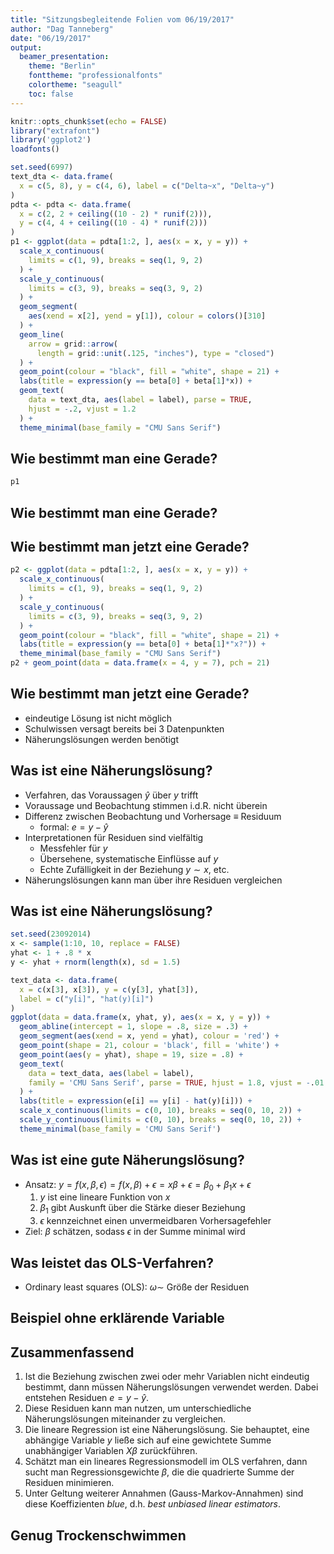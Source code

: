 ```yaml
---
title: "Sitzungsbegleitende Folien vom 06/19/2017"
author: "Dag Tanneberg"
date: "06/19/2017"
output:
  beamer_presentation:
    theme: "Berlin"
    fonttheme: "professionalfonts"
    colortheme: "seagull"
    toc: false
---
```


```r
knitr::opts_chunk$set(echo = FALSE)
library("extrafont")
library('ggplot2')
loadfonts()
```

```r
set.seed(6997)
text_dta <- data.frame(
  x = c(5, 8), y = c(4, 6), label = c("Delta~x", "Delta~y")
)
pdta <- pdta <- data.frame(
  x = c(2, 2 + ceiling((10 - 2) * runif(2))),
  y = c(4, 4 + ceiling((10 - 4) * runif(2)))
)
p1 <- ggplot(data = pdta[1:2, ], aes(x = x, y = y)) +
  scale_x_continuous(
    limits = c(1, 9), breaks = seq(1, 9, 2)
  ) +
  scale_y_continuous(
    limits = c(3, 9), breaks = seq(3, 9, 2)
  ) +
  geom_segment(
    aes(xend = x[2], yend = y[1]), colour = colors()[310]
  ) +
  geom_line(
    arrow = grid::arrow(
      length = grid::unit(.125, "inches"), type = "closed")
  ) +
  geom_point(colour = "black", fill = "white", shape = 21) +
  labs(title = expression(y == beta[0] + beta[1]*x)) +
  geom_text(
    data = text_dta, aes(label = label), parse = TRUE,
    hjust = -.2, vjust = 1.2
  ) +
  theme_minimal(base_family = "CMU Sans Serif")
```

## Wie bestimmt man eine Gerade?
```r
p1
```

## Wie bestimmt man eine Gerade?

\begin{columns}
\begin{column}{.33\linewidth}
```r
p1
```
\end{column}
\begin{column}{0.66 \linewidth}
\begin{align*}
& geg.~P_1 = (2, 4); P_2 = (8, 8);\\
& ges.~\beta_0; \beta_1 \\
\\
& \beta_1 = \frac{\Delta y}{\Delta x} = \frac{8 - 4}{8 - 2} = \frac{4}{6} = \frac{2}{3} \\
\\
& 4 = \beta_0 + \beta_1 * 2 \\
& \beta_0 = 4 - \frac{2}{3} * 2 = 4 - \frac{4}{3} = \frac{8}{3}\\
\\
& y = \frac{8}{3} + \frac{2}{3} * x
\end{align*}
\end{column}
\end{columns}


## Wie bestimmt man jetzt eine Gerade?
```r
p2 <- ggplot(data = pdta[1:2, ], aes(x = x, y = y)) +
  scale_x_continuous(
    limits = c(1, 9), breaks = seq(1, 9, 2)
  ) +
  scale_y_continuous(
    limits = c(3, 9), breaks = seq(3, 9, 2)
  ) +
  geom_point(colour = "black", fill = "white", shape = 21) +
  labs(title = expression(y == beta[0] + beta[1]*"x?")) +
  theme_minimal(base_family = "CMU Sans Serif")
p2 + geom_point(data = data.frame(x = 4, y = 7), pch = 21)
```

## Wie bestimmt man jetzt eine Gerade?

- eindeutige Lösung ist nicht möglich
- Schulwissen versagt bereits bei 3 Datenpunkten
- Näherungslösungen werden benötigt

## Was ist eine Näherungslösung?

- Verfahren, das Voraussagen $\hat{y}$ über $y$ trifft
- Voraussage und Beobachtung stimmen i.d.R. nicht überein
- Differenz zwischen Beobachtung und Vorhersage $\equiv$ Residuum
    - formal: $e = y - \hat{y}$
- Interpretationen für Residuen sind vielfältig
    - Messfehler für $y$
    - Übersehene, systematische Einflüsse auf $y$
    - Echte Zufälligkeit in der Beziehung $y \sim x$, etc.
- Näherungslösungen kann man über ihre Residuen vergleichen

## Was ist eine Näherungslösung?
```r
set.seed(23092014)
x <- sample(1:10, 10, replace = FALSE)
yhat <- 1 + .8 * x
y <- yhat + rnorm(length(x), sd = 1.5)

text_data <- data.frame(
  x = c(x[3], x[3]), y = c(y[3], yhat[3]),
  label = c("y[i]", "hat(y)[i]")
)
ggplot(data = data.frame(x, yhat, y), aes(x = x, y = y)) +
  geom_abline(intercept = 1, slope = .8, size = .3) +
  geom_segment(aes(xend = x, yend = yhat), colour = 'red') +
  geom_point(shape = 21, colour = 'black', fill = 'white') +
  geom_point(aes(y = yhat), shape = 19, size = .8) +
  geom_text(
    data = text_data, aes(label = label), 
    family = 'CMU Sans Serif', parse = TRUE, hjust = 1.8, vjust = -.01
  ) +
  labs(title = expression(e[i] == y[i] - hat(y)[i])) +
  scale_x_continuous(limits = c(0, 10), breaks = seq(0, 10, 2)) +
  scale_y_continuous(limits = c(0, 10), breaks = seq(0, 10, 2)) +
  theme_minimal(base_family = 'CMU Sans Serif')
```

## Was ist eine gute Näherungslösung?

- Ansatz: $y = f(x, \beta, \epsilon) = f(x, \beta) + \epsilon = x\beta + \epsilon = \beta_0 + \beta_1x + \epsilon$
    1. $y$ ist eine lineare Funktion von $x$
    2. $\beta_1$ gibt Auskunft über die Stärke dieser Beziehung
    3. $\epsilon$ kennzeichnet einen unvermeidbaren Vorhersagefehler 
- Ziel: $\beta$ schätzen, sodass $\epsilon$ in der Summe minimal wird

\begin{align*}\min_{\hat{\beta}}\sum_{i=1}^N\omega_i|e_i|\end{align*}

## Was leistet das OLS-Verfahren?
- Ordinary least squares (OLS): $\omega \sim$ Größe der Residuen
\begin{align*}
    & \min_{\hat{\beta}}\sum_{i=1}^N|e_i|\cdot|e_i|\\
  = & \min_{\hat{\beta}}\sum_{i=1}^Ne_i^2\\
  = & \min_{\hat{\beta}}\sum_{i=1}^N(y_i - \hat{y}_i)^2\\
  = & \min_{\hat{\beta}}\sum_{i=1}^N(y_i - (\beta_0 + \beta_1x_i))^2  \\
\end{align*}

## Beispiel ohne erklärende Variable
\begin{align*}
    & \min_{\hat{y}}\sum_{i=1}^N(y_i - \hat{y})^2 \\
    & \text{First order condition:}\\
    & 0 = \frac{\partial}{\partial\hat{y}}\sum_{i=1}^N(y_i - \hat{y})^2 = -2\sum_{i=1}^N(y_i - \hat{y}) = 
       (-2\sum_{i=1}^N(y_i)) + 2N\hat{y}\\
    & \hat{y} = \frac{1}{N}\sum_{i=1}^N(y_i) = \bar{y}
\end{align*}

## Zusammenfassend

1. Ist die Beziehung zwischen zwei oder mehr Variablen nicht
  eindeutig bestimmt, dann müssen Näherungslösungen verwendet
  werden. Dabei entstehen Residuen $e = y - \hat{y}$.
2. Diese Residuen kann man nutzen, um unterschiedliche
  Näherungslösungen miteinander zu vergleichen.
3. Die lineare Regression ist eine Näherungslösung. Sie
  behauptet, eine abhängige Variable $y$ ließe sich auf eine
  gewichtete Summe unabhängiger Variablen $X\beta$
  zurückführen.
4. Schätzt man ein lineares Regressionsmodell im OLS verfahren,
  dann sucht man Regressionsgewichte $\beta$, die die quadrierte
  Summe der Residuen minimieren.
5. Unter Geltung weiterer Annahmen (Gauss-Markov-Annahmen)
  sind diese Koeffizienten *blue*, d.h.
  *best unbiased linear estimators*.
  
## Genug Trockenschwimmen
\begin{center}
Auf nach STATA!
\end{center}






